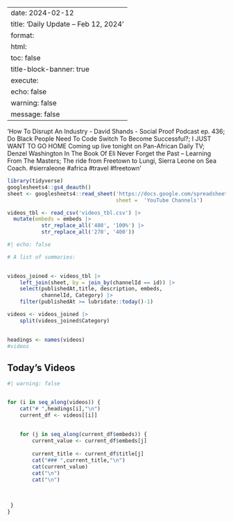 
---
date: 2024-02-12
title: 'Daily Update – Feb 12, 2024'
format: 
    html:
      toc: false
title-block-banner: true
execute:
    echo: false
    warning: false
    message: false
---
'How To Disrupt An Industry - David Shands - Social Proof Podcast ep. 436; Do Black People Need To Code Switch To Become Successful?; I JUST WANT TO GO HOME Coming up live tonight on Pan-African Daily TV; Denzel Washington In The Book Of Eli Never Forget the Past – Learning From The Masters; The ride from Freetown to Lungi, Sierra Leone on Sea Coach. #sierraleone #africa #travel #freetown'

```r

library(tidyverse)
googlesheets4::gs4_deauth()
sheet <- googlesheets4::read_sheet('https://docs.google.com/spreadsheets/d/1bJIUEOh8yUg46dREnE_bXlha9K35nqkFk85CyQYn2eY/edit#gid=932148422',
                                   sheet =  'YouTube Channels')

videos_tbl <- read_csv('videos_tbl.csv') |> 
  mutate(embeds = embeds |> 
           str_replace_all('480', '100%') |> 
           str_replace_all('270', '400'))

```

```r
#| echo: false

# A list of summaries:

 
videos_joined <- videos_tbl |> 
    left_join(sheet, by = join_by(channelId == id)) |> 
    select(publishedAt,title, description, embeds, 
           channelId, Category) |> 
    filter(publishedAt >= lubridate::today()-1)

videos <- videos_joined |>  
    split(videos_joined$Category) 
    

headings <- names(videos)
#videos
```

## Today's Videos

::: panel-tabset
```r
#| warning: false


for (i in seq_along(videos)) {
    cat("# ",headings[i],"\n")
    current_df <- videos[[i]]
  
    
    for (j in seq_along(current_df$embeds)) {
        current_value <- current_df$embeds[j]
        
        current_title <- current_df$title[j]
        cat("### ",current_title,"\n")
        cat(current_value)
        cat("\n")
        cat("\n") 
         
         
         
 }
}
```
:::
